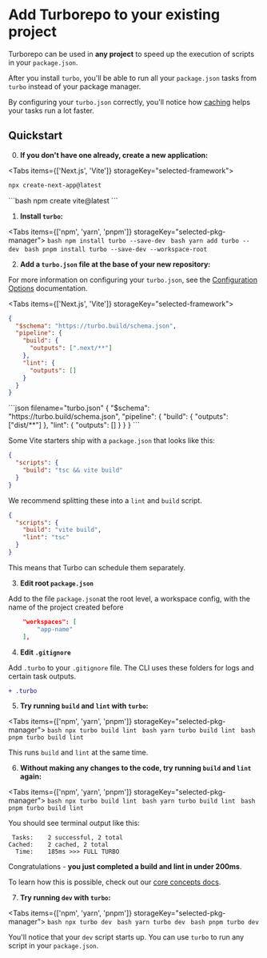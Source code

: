 
# Add Turborepo to your existing project

Turborepo can be used in **any project** to speed up the execution of scripts in your `package.json`.

After you install `turbo`, you'll be able to run all your `package.json` tasks from `turbo` instead of your package manager.

By configuring your `turbo.json` correctly, you'll notice how [caching](/repo/docs/core-concepts/caching) helps your tasks run a lot faster.

## Quickstart

0. **If you don't have one already, create a new application:**

<Tabs items={['Next.js', 'Vite']} storageKey="selected-framework">
  <Tab>
```bash
npx create-next-app@latest
```
  </Tab>
  <Tab>
```bash
npm create vite@latest
```
  </Tab>
</Tabs>

1. **Install `turbo`:**

<Tabs items={['npm', 'yarn', 'pnpm']} storageKey="selected-pkg-manager">
  <Tab>
    ```bash
    npm install turbo --save-dev
    ```
  </Tab>
  <Tab>
    ```bash
    yarn add turbo --dev
    ```
  </Tab>
  <Tab>
    ```bash
    pnpm install turbo --save-dev --workspace-root
    ```
  </Tab>
</Tabs>

2. **Add a `turbo.json` file at the base of your new repository:**

For more information on configuring your `turbo.json`, see the [Configuration Options](/repo/docs/reference/configuration) documentation.

<Tabs items={['Next.js', 'Vite']} storageKey="selected-framework">
  <Tab>
```json filename="turbo.json"
{
  "$schema": "https://turbo.build/schema.json",
  "pipeline": {
    "build": {
      "outputs": [".next/**"]
    },
    "lint": {
      "outputs": []
    }
  }
}
```
  </Tab>
  <Tab>
```json filename="turbo.json"
{
  "$schema": "https://turbo.build/schema.json",
  "pipeline": {
    "build": {
      "outputs": ["dist/**"]
    },
    "lint": {
      "outputs": []
    }
  }
}
```

Some Vite starters ship with a `package.json` that looks like this:

```json filename="package.json"
{
  "scripts": {
    "build": "tsc && vite build"
  }
}
```

We recommend splitting these into a `lint` and `build` script.

```json filename="package.json"
{
  "scripts": {
    "build": "vite build",
    "lint": "tsc"
  }
}
```

This means that Turbo can schedule them separately.

  </Tab>
</Tabs>

3. **Edit root `package.json`**

Add to the file `package.json`at the root level, a workspace config, with the name of the project created before

```json filename="package.json"
	"workspaces": [
		"app-name"
	],
```

4. **Edit `.gitignore`**

Add `.turbo` to your `.gitignore` file. The CLI uses these folders for logs and certain task outputs.

```diff
+ .turbo
```

5. **Try running `build` and `lint` with `turbo`:**

<Tabs items={['npm', 'yarn', 'pnpm']} storageKey="selected-pkg-manager">
  <Tab>
    ```bash
    npx turbo build lint
    ```
  </Tab>
  <Tab>
    ```bash
    yarn turbo build lint
    ```
  </Tab>
  <Tab>
    ```bash
    pnpm turbo build lint
    ```
  </Tab>
</Tabs>

This runs `build` and `lint` at the same time.

6. **Without making any changes to the code, try running `build` and `lint` again:**

<Tabs items={['npm', 'yarn', 'pnpm']} storageKey="selected-pkg-manager">
  <Tab>
    ```bash
    npx turbo build lint
    ```
  </Tab>
  <Tab>
    ```bash
    yarn turbo build lint
    ```
  </Tab>
  <Tab>
    ```bash
    pnpm turbo build lint
    ```
  </Tab>
</Tabs>

You should see terminal output like this:

```
 Tasks:    2 successful, 2 total
Cached:    2 cached, 2 total
  Time:    185ms >>> FULL TURBO
```

Congratulations - **you just completed a build and lint in under 200ms**.

To learn how this is possible, check out our [core concepts docs](/repo/docs/core-concepts/caching).

7. **Try running `dev` with `turbo`:**

<Tabs items={['npm', 'yarn', 'pnpm']} storageKey="selected-pkg-manager">
  <Tab>
    ```bash
    npx turbo dev
    ```
  </Tab>
  <Tab>
    ```bash
    yarn turbo dev
    ```
  </Tab>
  <Tab>
    ```bash
    pnpm turbo dev
    ```
  </Tab>
</Tabs>

You'll notice that your `dev` script starts up. You can use `turbo` to run any script in your `package.json`.
